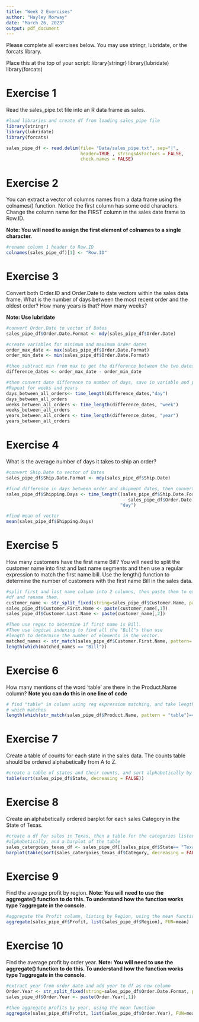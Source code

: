 ```yaml
---
title: "Week 2 Exercises"
author: "Hayley Morway"
date: "March 26, 2023"
output: pdf_document
---
```


Please complete all exercises below. You may use stringr, lubridate, or the forcats library. 

Place this at the top of your script:
library(stringr)
library(lubridate)
library(forcats)

# Exercise 1
Read the sales_pipe.txt file into an R data frame as sales. 

```r
#load libraries and create df from loading sales_pipe file
library(stringr)
library(lubridate)
library(forcats)

sales_pipe_df <- read.delim(file= "Data/sales_pipe.txt", sep="|",
                            header=TRUE , stringsAsFactors = FALSE, 
                            check.names = FALSE)
```

# Exercise 2
You can extract a vector of columns names from a data frame using the colnames() function. Notice the first column has some odd characters. Change the column name for the FIRST column in the sales date frame to Row.ID. 

**Note: You will need to assign the first element of colnames to a single character.**

```r
#rename column 1 header to Row.ID
colnames(sales_pipe_df)[1] <- "Row.ID"

```

# Exercise 3
Convert both Order.ID and Order.Date to date vectors within the sales data frame. What is the number of days between the most recent order and the oldest order?
How many years is that?
How many weeks?

**Note: Use lubridate**

```r
#convert Order.Date to vector of Dates
sales_pipe_df$Order.Date.Format <- mdy(sales_pipe_df$Order.Date)

#create variables for minimum and maximum Order dates 
order_max_date <- max(sales_pipe_df$Order.Date.Format)
order_min_date <- min(sales_pipe_df$Order.Date.Format)

#then subtract min from max to get the difference between the two dates
difference_dates <- order_max_date - order_min_date

#then convert date difference to number of days, save in variable and print. 
#Repeat for weeks and years
days_between_all_orders<- time_length(difference_dates,"day")
days_between_all_orders
weeks_between_all_orders <- time_length(difference_dates, "week")
weeks_between_all_orders
years_between_all_orders <- time_length(difference_dates, "year")
years_between_all_orders

```


# Exercise 4
What is the average number of days it takes to ship an order?

```r
#convert Ship.Date to vector of Dates 
sales_pipe_df$Ship.Date.Format <- mdy(sales_pipe_df$Ship.Date)

#find difference in days between order and shipment dates, then convert to #integers and store in df
sales_pipe_df$Shipping.Days <- time_length((sales_pipe_df$Ship.Date.Format 
                                            - sales_pipe_df$Order.Date.Format),
                                           "day")

#find mean of vector
mean(sales_pipe_df$Shipping.Days)

```


# Exercise 5
How many customers have the first name Bill?
You will need to split the customer name into first and last name segments and then use a regular expression to match the first name bill. Use the length() function to determine the number of customers with the first name Bill in the sales data. 

```r
#split first and last name column into 2 columns, then paste them to exisitng 
#df and rename them.
customer_name <- str_split_fixed(string=sales_pipe_df$Customer.Name, pattern=" ", n=2)
sales_pipe_df$Customer.First.Name <- paste(customer_name[,1])
sales_pipe_df$Customer.Last.Name <- paste(customer_name[,2])

#Then use regex to determine if first name is Bill.
#Then use logical indexing to find all the "Bill"s then use
#length to determine the number of elements in the vector.
matched_names <- str_match(sales_pipe_df$Customer.First.Name, pattern= "Bill")
length(which(matched_names == "Bill"))

```

# Exercise 6
How many mentions of the word 'table' are there in the Product.Name column? 
**Note you can do this in one line of code**

```r
# find "table" in column using reg expression matching, and take length of 
# which matches
length(which(str_match(sales_pipe_df$Product.Name, pattern = "table")== "table"))

```

# Exercise 7
Create a table of counts for each state in the sales data. The counts table should be ordered alphabetically from A to Z. 

```r
#create a table of states and their counts, and sort alphabetically by name 
table(sort(sales_pipe_df$State, decreasing = FALSE))

```

# Exercise 8
Create an alphabetically ordered barplot for each sales Category in the State of Texas. 

```r
#create a df for sales in Texas, then a table for the categories listed 
#alphabetically, and a barplot of the table
sales_catergoies_texas_df <- sales_pipe_df[(sales_pipe_df$State== "Texas") ,]
barplot(table(sort(sales_catergoies_texas_df$Category, decreasing = FALSE)))

```

# Exercise 9
Find the average profit by region.
**Note: You will need to use the aggregate() function to do this. To understand how the function works type ?aggregate in the console.**

```r
#aggregate the Profit column, listing by Region, using the mean function 
aggregate(sales_pipe_df$Profit, list(sales_pipe_df$Region), FUN=mean)

```

# Exercise 10
Find the average profit by order year. 
**Note: You will need to use the aggregate() function to do this. To understand how the function works type ?aggregate in the console.**

```r
#extract year from order date and add year to df as new column
Order.Year <- str_split_fixed(string=sales_pipe_df$Order.Date.Format, pattern="-", n=3)
sales_pipe_df$Order.Year <- paste(Order.Year[,1])

#then aggregate profits by year, using the mean function
aggregate(sales_pipe_df$Profit, list(sales_pipe_df$Order.Year), FUN=mean)

```

